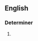 ==English==

===Determiner===
{{en-det|head=[[any]]-[[and]]-[[all]]}}

# {{alternative spelling of|any and all|lang=en}}